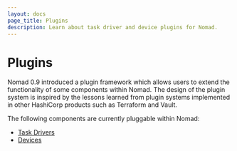 ```yaml
---
layout: docs
page_title: Plugins
description: Learn about task driver and device plugins for Nomad.
---
```


# Plugins

Nomad 0.9 introduced a plugin framework which allows users to extend the
functionality of some components within Nomad. The design of the plugin system
is inspired by the lessons learned from plugin systems implemented in other
HashiCorp products such as Terraform and Vault.

The following components are currently pluggable within Nomad:

- [Task Drivers](/nomad/plugins/drivers)
- [Devices](/nomad/plugins/devices)
